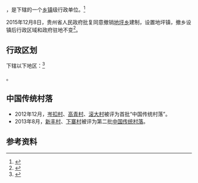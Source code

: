 {{中国乡级行政区|52/26/31/210/000}}

'''{{PAGENAMEBASE}}'''，是{{PRC admin/fullname|52/26/31/210/000|3}}下辖的一个[[乡镇|乡镇]]级行政单位。<ref>{{PRC admin/ref sgc|{{PRC admin/parent|52/26/31/210/000}}}}</ref>

2015年12月8日，贵州省人民政府批复同意撤销[[地坪乡|地坪乡]]建制，设置地坪镇，撤乡设镇后行政区域和政府驻地不变<ref>{{Cite web |url=http://www.gzgov.gov.cn/xxgk/jbxxgk/fgwj/zfwj/qfh/201512/t20151218_360536.html |title=省人民政府关于同意黎平县地坪乡、茅贡乡、永从乡撤乡设镇的批复（黔府函〔2015〕293号） |accessdate=2017-09-06 |archive-date=2017-09-07 |archive-url=https://web.archive.org/web/20170907034423/http://www.gzgov.gov.cn/xxgk/jbxxgk/fgwj/zfwj/qfh/201512/t20151218_360536.html |dead-url=no }}</ref>。

== 行政区划 ==

{{PAGENAMEBASE}}下辖以下地区：<ref>{{PRC admin/ref sgc|52/26/31/210/000}}</ref>

{{PRC admin/children|52/26/31/210/000}}。

==中国传统村落==
* 2012年12月，[[岑扣村|岑扣村]]、[[高青村|高青村]]、[[滚大村|滚大村]]被评为首批“中国传统村落”。
* 2013年8月，[[新丰村|新丰村]]、[[下寨村|下寨村]]被评为第二批[[中国传统村落|中国传统村落]]。

== 参考资料 ==

{{reflist}}

{{行政区划小作品}}
{{PRC admin/navcat|52/26/31/210/000}}